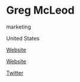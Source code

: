 # Greg McLeod

<Skills>

marketing

</Skills>

<Location>

United States

</Location>

<Personal>

[Website](https://www.gregmcleod.com/)

[Website](https://www.mcleodgaming.com/)

[Twitter](https://twitter.com/RealCleod9)

</Personal>


